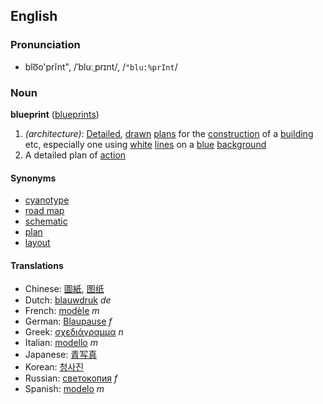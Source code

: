 ==English==
===Pronunciation===
*blo͞o'prĭnt", /ˈbluːˌprɪnt/, /<tt>"blu:%prInt</tt>/

===Noun===
'''blueprint''' ([[blueprints]])

#''(architecture)'': [[Detailed]], [[drawn]] [[plan]]s for the [[construction]] of a [[building]] etc, especially one using [[white]] [[line]]s on a [[blue]] [[background]]
#A detailed plan of [[action]]

====Synonyms====
*[[cyanotype]]
*[[road map]]
*[[schematic]]
*[[plan]]
*[[layout]]

====Translations====
*Chinese: [[圖紙]], [[图纸]]
*Dutch: [[blauwdruk]] ''de''
*French: [[modèle]] ''m''
*German: [[Blaupause]] ''f''
*Greek: [[σχεδιάγραμμα]] ''n''
*Italian: [[modello]] ''m''
*Japanese: [[青写真]]
*Korean: [[청사진]]
*Russian: [[светокопия]] ''f''
*Spanish: [[modelo]] ''m''
